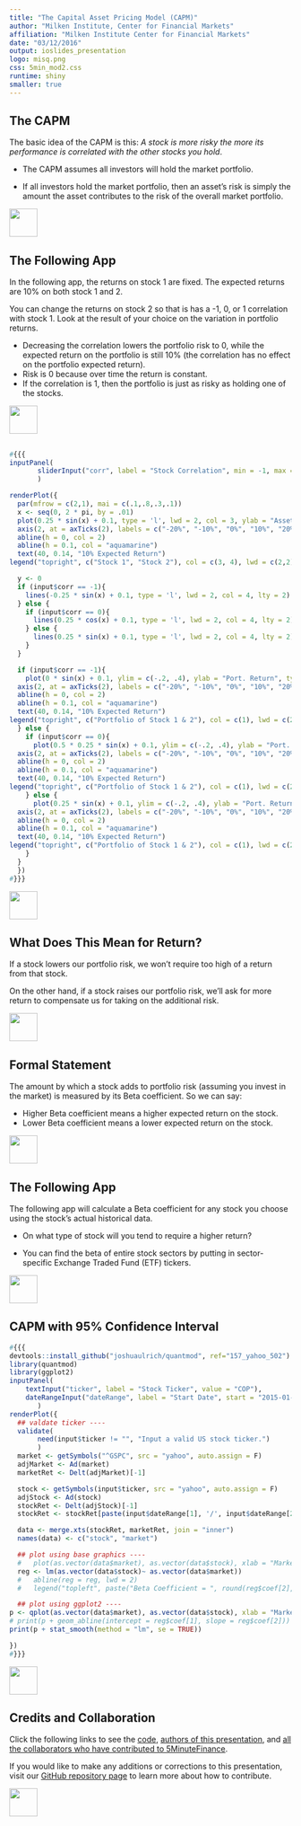 ```yaml
---
title: "The Capital Asset Pricing Model (CAPM)"
author: "Milken Institute, Center for Financial Markets"
affiliation: "Milken Institute Center for Financial Markets"
date: "03/12/2016"
output: ioslides_presentation
logo: misq.png
css: 5min_mod2.css
runtime: shiny
smaller: true
---
```


## The CAPM

The basic idea of the CAPM is this: *A stock is more risky the more its performance is correlated with the other stocks you hold*.

-  The CAPM assumes all investors will hold the market portfolio.  

-  If all investors hold the market portfolio, then an asset's risk is simply the amount the asset contributes to the risk of the overall market portfolio.

<div class="MIfooter"><img src="mi.png" style="height:50px;"></div> 

## The Following App

In the following app, the returns on stock 1 are fixed.  The expected returns are 10\% on both stock 1 and 2.

You can change the returns on stock 2 so that is has a -1, 0, or 1 correlation with stock 1.  Look at the result of your choice on the variation in portfolio returns.

- Decreasing the correlation lowers the portfolio risk to 0, while the expected return on the portfolio is still 10\% (the correlation has no effect on the portfolio expected return).  
- Risk is 0 because over time the return is constant.  
- If the correlation is 1, then the portfolio is just as risky as holding one of the stocks.

<div class="MIfooter"><img src="mi.png" style="height:50px;"></div> 

## 

```r
#{{{
inputPanel(
	   sliderInput("corr", label = "Stock Correlation", min = -1, max =1, step = 1, value = 1)
	   )

renderPlot({
  par(mfrow = c(2,1), mai = c(.1,.8,.3,.1))
  x <- seq(0, 2 * pi, by = .01)
  plot(0.25 * sin(x) + 0.1, type = 'l', lwd = 2, col = 3, ylab = "Asset Return", ylim = c(-.2, .4), xlab = "", xaxt = 'n', yaxt = 'n')
  axis(2, at = axTicks(2), labels = c("-20%", "-10%", "0%", "10%", "20%", "30%", "40%"), las = 1)
  abline(h = 0, col = 2)
  abline(h = 0.1, col = "aquamarine")
  text(40, 0.14, "10% Expected Return")
legend("topright", c("Stock 1", "Stock 2"), col = c(3, 4), lwd = c(2,2), lty = c(1,2))

  y <- 0
  if (input$corr == -1){
    lines(-0.25 * sin(x) + 0.1, type = 'l', lwd = 2, col = 4, lty = 2)
  } else {
    if (input$corr == 0){
      lines(0.25 * cos(x) + 0.1, type = 'l', lwd = 2, col = 4, lty = 2)
    } else {
      lines(0.25 * sin(x) + 0.1, type = 'l', lwd = 2, col = 4, lty = 2)
    }
  }

  if (input$corr == -1){
    plot(0 * sin(x) + 0.1, ylim = c(-.2, .4), ylab = "Port. Return", type  = 'l', lwd = 2, xaxt = 'n', xlab = "Time", yaxt = 'n')
  axis(2, at = axTicks(2), labels = c("-20%", "-10%", "0%", "10%", "20%", "30%", "40%"), las = 1)
  abline(h = 0, col = 2)
  abline(h = 0.1, col = "aquamarine")
  text(40, 0.14, "10% Expected Return")
legend("topright", c("Portfolio of Stock 1 & 2"), col = c(1), lwd = c(2), lty = c(1))
  } else {
    if (input$corr == 0){
      plot(0.5 * 0.25 * sin(x) + 0.1, ylim = c(-.2, .4), ylab = "Port. Return", type  = 'l', lwd = 2, xaxt = 'n', xlab = "Time", yaxt = 'n')
  axis(2, at = axTicks(2), labels = c("-20%", "-10%", "0%", "10%", "20%", "30%", "40%"), las = 1)
  abline(h = 0, col = 2)
  abline(h = 0.1, col = "aquamarine")
  text(40, 0.14, "10% Expected Return")
legend("topright", c("Portfolio of Stock 1 & 2"), col = c(1), lwd = c(2), lty = c(1))
    } else {
      plot(0.25 * sin(x) + 0.1, ylim = c(-.2, .4), ylab = "Port. Return", type  = 'l', lwd = 2, xaxt = 'n', xlab = "Time", yaxt = 'n')
  axis(2, at = axTicks(2), labels = c("-20%", "-10%", "0%", "10%", "20%", "30%", "40%"), las = 1)
  abline(h = 0, col = 2)
  abline(h = 0.1, col = "aquamarine")
  text(40, 0.14, "10% Expected Return")
legend("topright", c("Portfolio of Stock 1 & 2"), col = c(1), lwd = c(2), lty = c(1))
    }
  } 
  })
#}}}
```

<div class="MIfooter"><img src="mi.png" style="height:50px;"></div> 

## What Does This Mean for Return?

If a stock lowers our portfolio risk, we won't require too high of a return from that stock.  

On the other hand, if a stock raises our portfolio risk, we'll ask for more return to compensate us for taking on the additional risk.

<div class="MIfooter"><img src="mi.png" style="height:50px;"></div> 

## Formal Statement

The amount by which a stock adds to portfolio risk (assuming you invest in the market) is measured by its Beta coefficient. So we can say:

- Higher Beta coefficient means a higher expected return on the stock.
- Lower Beta coefficient means a lower expected return on the stock.

<div class="MIfooter"><img src="mi.png" style="height:50px;"></div> 

## The Following App

The following app will calculate a Beta coefficient for any stock you choose using the stock's actual historical data.  

- On what type of stock will you tend to require a higher return?

- You can find the beta of entire stock sectors by putting in sector-specific Exchange Traded Fund (ETF) tickers.

<div class="MIfooter"><img src="mi.png" style="height:50px;"></div> 

## CAPM with 95\% Confidence Interval

```r
#{{{
devtools::install_github("joshuaulrich/quantmod", ref="157_yahoo_502")
library(quantmod)
library(ggplot2)
inputPanel(
    textInput("ticker", label = "Stock Ticker", value = "COP"),
    dateRangeInput("dateRange", label = "Start Date", start = "2015-01-01", end = Sys.Date())
	   )
renderPlot({
  ## valdate ticker ----
  validate(
	   need(input$ticker != "", "Input a valid US stock ticker.")
	   )
  market <- getSymbols("^GSPC", src = "yahoo", auto.assign = F)
  adjMarket <- Ad(market)
  marketRet <- Delt(adjMarket)[-1]

  stock <- getSymbols(input$ticker, src = "yahoo", auto.assign = F)
  adjStock <- Ad(stock)
  stockRet <- Delt(adjStock)[-1]
  stockRet <- stockRet[paste(input$dateRange[1], '/', input$dateRange[2], sep = "")] 

  data <- merge.xts(stockRet, marketRet, join = "inner")
  names(data) <- c("stock", "market")

  ## plot using base graphics ----
  #   plot(as.vector(data$market), as.vector(data$stock), xlab = "Market Return", ylab = "Stock Return")
  reg <- lm(as.vector(data$stock)~ as.vector(data$market))
  #   abline(reg = reg, lwd = 2)
  #   legend("topleft", paste("Beta Coefficient = ", round(reg$coef[2], 2), sep = ""))

  ## plot using ggplot2 ----
p <- qplot(as.vector(data$market), as.vector(data$stock), xlab = "Market Returns", ylab = "Stock Returns", main = paste("Beta Coefficient = ", round(reg$coef[2], 2), sep = ""))
# print(p + geom_abline(intercept = reg$coef[1], slope = reg$coef[2]))
print(p + stat_smooth(method = "lm", se = TRUE))

})
#}}}
```

<div class="MIfooter"><img src="mi.png" style="height:50px;"></div> 

## Credits and Collaboration

Click the following links to see the [code](https://github.com/FinancialMarkets/5MinuteFinance/blob/master/Corporate_Finance/The_CAPM/capm1.Rmd), [authors of this presentation](https://github.com/FinancialMarkets/5MinuteFinance/blame/master/Corporate_Finance/The_CAPM/capm1.Rmd), and [all the collaborators who have contributed to 5MinuteFinance](https://github.com/FinancialMarkets/5MinuteFinance/graphs/contributors).

If you would like to make any additions or corrections to this presentation, visit our [GitHub repository page](https://github.com/FinancialMarkets/5MinuteFinance#how-to-contribute) to learn more about how to contribute.

<div class="MIfooter"><img src="mi.png" style="height:50px;"></div> 
